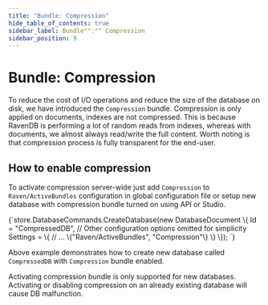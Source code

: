 ```yaml
---
title: "Bundle: Compression"
hide_table_of_contents: true
sidebar_label: Bundle"":"" Compression
sidebar_position: 9
---
```



# Bundle: Compression

To reduce the cost of I/O operations and reduce the size of the database on disk, we have introduced the `Compression` bundle. Compression is only applied on documents, indexes are not compressed. This is because RavenDB is performing a lot of random reads from indexes, whereas with documents, we almost always read/write the full content. Worth noting is that compression process is fully transparent for the end-user.

## How to enable compression

To activate compression server-wide just add `Compression` to `Raven/ActiveBundles` configuration in global configuration file or setup new database with compression bundle turned on using API or Studio.

<TabItem value="compression_1" label="compression_1">
<CodeBlock language="csharp">
{`store.DatabaseCommands.CreateDatabase(new DatabaseDocument
\{
    Id = "CompressedDB",
    // Other configuration options omitted for simplicity
    Settings =
            \{
                // ...
                \{"Raven/ActiveBundles", "Compression"\}
            \}
\});
`}
</CodeBlock>
</TabItem>

Above example demonstrates how to create new database called `CompressedDB` with `Compression` bundle enabled.

<Admonition type="note" title="Note">
Activating compression bundle is only supported for new databases. Activating or disabling compression on an already existing database will cause DB malfunction.
</Admonition>

